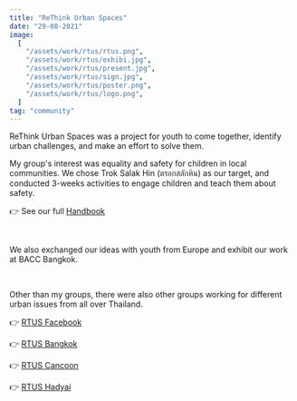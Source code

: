 ```yaml
---
title: "ReThink Urban Spaces"
date: "29-08-2021"
image:
  [
    "/assets/work/rtus/rtus.png",
    "/assets/work/rtus/exhibi.jpg",
    "/assets/work/rtus/present.jpg",
    "/assets/work/rtus/sign.jpg",
    "/assets/work/rtus/poster.png",
    "/assets/work/rtus/logo.png",
  ]
tag: "community"
---
```


ReThink Urban Spaces was a project for youth to come together, identify urban challenges,
and make an effort to solve them.

My group's interest was equality and safety for children in local communities. We chose
Trok Salak Hin (ตรอกสลักหิน) as our target, and conducted 3-weeks activities to engage children
and teach them about safety.

👉 See our full [Handbook](/documents/inclusafe.pdf)

&nbsp;

We also exchanged our ideas with youth from Europe and exhibit our work at BACC Bangkok.

&nbsp;

Other than my groups, there were also other groups working for different urban issues
from all over Thailand.

👉 [RTUS Facebook](https://www.facebook.com/ReThinkUrbanSpaces)

👉 [RTUS Bangkok](https://www.facebook.com/rtusbangkok)

👉 [RTUS Cancoon](https://www.facebook.com/rtus.cancoon)

👉 [RTUS Hadyai](https://www.facebook.com/rtus.hdy)
